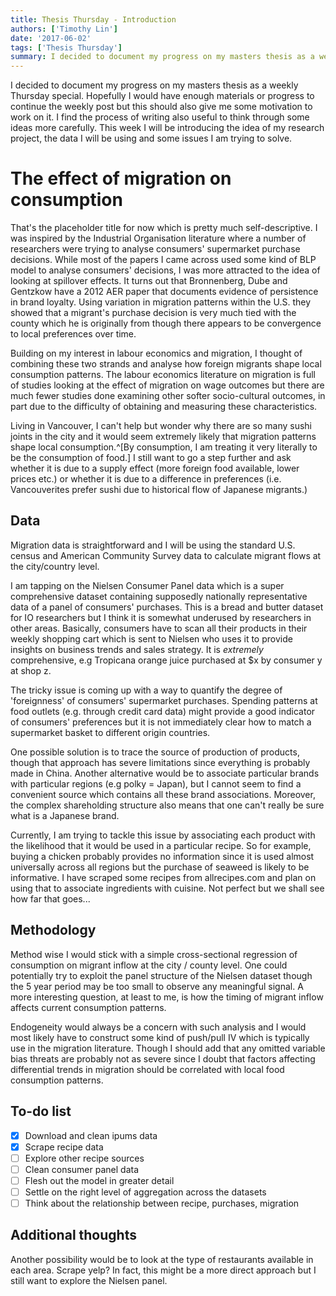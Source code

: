 ```yaml
---
title: Thesis Thursday - Introduction
authors: ['Timothy Lin']
date: '2017-06-02'
tags: ['Thesis Thursday']
summary: I decided to document my progress on my masters thesis as a weekly Thursday special. Hopefully I would have enough materials or progress to continue the weekly post but this should also give me some motivation to work on it
---
```


I decided to document my progress on my masters thesis as a weekly Thursday special. Hopefully I would have enough materials or progress to continue the weekly post but this should also give me some motivation to work on it. I find the process of writing also useful to think through some ideas more carefully. This week I will be introducing the idea of my research project, the data I will be using and some issues I am trying to solve.

# The effect of migration on consumption

That's the placeholder title for now which is pretty much self-descriptive. I was inspired by the Industrial Organisation literature where a number of researchers were trying to analyse consumers' supermarket purchase decisions. While most of the papers I came across used some kind of BLP model to analyse consumers' decisions, I was more attracted to the idea of looking at spillover effects. It turns out that Bronnenberg, Dube and Gentzkow have a 2012 AER paper that documents evidence of persistence in brand loyalty. Using variation in migration patterns within the U.S. they showed that a migrant's purchase decision is very much tied with the county which he is originally from though there appears to be convergence to local preferences over time.

Building on my interest in labour economics and migration, I thought of combining these two strands and analyse how foreign migrants shape local consumption patterns. The labour economics literature on migration is full of studies looking at the effect of migration on wage outcomes but there are much fewer studies done examining other softer socio-cultural outcomes, in part due to the difficulty of obtaining and measuring these characteristics.

Living in Vancouver, I can't help but wonder why there are so many sushi joints in the city and it would seem extremely likely that migration patterns shape local consumption.^[By consumption, I am treating it very literally to be the consumption of food.] I still want to go a step further and ask whether it is due to a supply effect (more foreign food available, lower prices etc.) or whether it is due to a difference in preferences (i.e. Vancouverites prefer sushi due to historical flow of Japanese migrants.)

## Data

Migration data is straightforward and I will be using the standard U.S. census and American Community Survey data to calculate migrant flows at the city/country level.

I am tapping on the Nielsen Consumer Panel data which is a super comprehensive dataset containing supposedly nationally representative data of a panel of consumers' purchases. This is a bread and butter dataset for IO researchers but I think it is somewhat underused by researchers in other areas. Basically, consumers have to scan all their products in their weekly shopping cart which is sent to Nielsen who uses it to provide insights on business trends and sales strategy. It is _extremely_ comprehensive, e.g Tropicana orange juice purchased at $x by consumer y at shop z.

The tricky issue is coming up with a way to quantify the degree of 'foreignness' of consumers' supermarket purchases. Spending patterns at food outlets (e.g. through credit card data) might provide a good indicator of consumers' preferences but it is not immediately clear how to match a supermarket basket to different origin countries.

One possible solution is to trace the source of production of products, though that approach has severe limitations since everything is probably made in China. Another alternative would be to associate particular brands with particular regions (e.g polky = Japan), but I cannot seem to find a convenient source which contains all these brand associations. Moreover, the complex shareholding structure also means that one can't really be sure what is a Japanese brand.

Currently, I am trying to tackle this issue by associating each product with the likelihood that it would be used in a particular recipe. So for example, buying a chicken probably provides no information since it is used almost universally across all regions but the purchase of seaweed is likely to be informative. I have scraped some recipes from allrecipes.com and plan on using that to associate ingredients with cuisine. Not perfect but we shall see how far that goes...

## Methodology

Method wise I would stick with a simple cross-sectional regression of consumption on migrant inflow at the city / county level. One could potentially try to exploit the panel structure of the Nielsen dataset though the 5 year period may be too small to observe any meaningful signal. A more interesting question, at least to me, is how the timing of migrant inflow affects current consumption patterns.

Endogeneity would always be a concern with such analysis and I would most likely have to construct some kind of push/pull IV which is typically use in the migration literature. Though I should add that any omitted variable bias threats are probably not as severe since I doubt that factors affecting differential trends in migration should be correlated with local food consumption patterns.

## To-do list

- [x] Download and clean ipums data
- [x] Scrape recipe data
- [ ] Explore other recipe sources
- [ ] Clean consumer panel data
- [ ] Flesh out the model in greater detail
- [ ] Settle on the right level of aggregation across the datasets
- [ ] Think about the relationship between recipe, purchases, migration

## Additional thoughts

Another possibility would be to look at the type of restaurants available in each area. Scrape yelp? In fact, this might be a more direct approach but I still want to explore the Nielsen panel.
